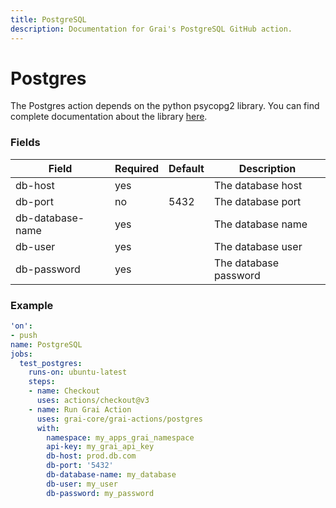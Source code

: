 ```yaml
---
title: PostgreSQL
description: Documentation for Grai's PostgreSQL GitHub action.
---
```


# Postgres

The Postgres action depends on the python psycopg2 library. 
You can find complete documentation about the library [here](https://www.psycopg.org/docs/).


### Fields



| Field | Required | Default | Description |
|-----|-----|-----|-----|
| db-host | yes |  | The database host |
| db-port | no | 5432 | The database port |
| db-database-name | yes |  | The database name |
| db-user | yes |  | The database user |
| db-password | yes |  | The database password |




### Example



```yaml copy
'on':
- push
name: PostgreSQL
jobs:
  test_postgres:
    runs-on: ubuntu-latest
    steps:
    - name: Checkout
      uses: actions/checkout@v3
    - name: Run Grai Action
      uses: grai-core/grai-actions/postgres
      with:
        namespace: my_apps_grai_namespace
        api-key: my_grai_api_key
        db-host: prod.db.com
        db-port: '5432'
        db-database-name: my_database
        db-user: my_user
        db-password: my_password

```



